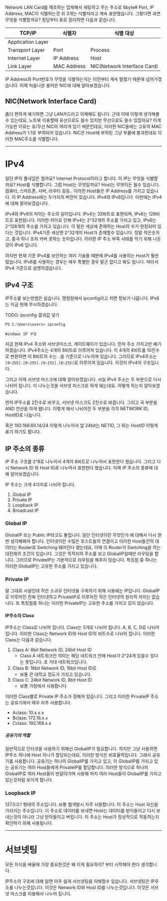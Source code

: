 Network LAN Card를 제조하는 업체해서 세팅하고 주는 주소로 6byte# Port, IP Address, MAC이 식별하는것
위 3개는 식별자라고 계속 표현했습니다. 그렇다면 과연 무엇을 식별할까요? 정답부터 표로 정리하면 다음과 같습니다.

| TCP/IP            | 식별자   | 식별 대상 |
|-------------------|-------------|--|
| Application Layer |             | |
| Transport Layer   | Port        | Process |
| Internet Layer    | IP Address  | Host |
| Link Layer        | MAC Address | NIC(Network Interface Card) |

IP Address와 Port번호가 무엇을 식별하는지는 이전부터 계속 말했기 때문에 넘어가겠습니다. 이제 처음나온 용어은 NIC에 대해 알아보겠습니다.

## NIC(Network Interface Card)
좀더 편하게 예기하면 그냥 LAN카드라고 이해해도 됩니다. 근데 이때 이렇게 생각해볼수 있는데요, 노트북 이용할때 유선으로도 쓸수 있지만 무선으로도 쓸수 있잖아요? 이게 가능한 이유는 유/무선 NIC아 여러개 있기 때문인데요, 이러한 NIC들에는 고유의 MAC Address가 1:1로 부여되어 있습니다. NIC은 Host에 부착된 그냥 부품에 불과한데요 이러한 MAC주소를 식별합니다.

***

# IPv4
일단 IP의 풀네임은 뭘까요? Internet Protocol이라고 합니다. 이 IP는 무엇을 식별할까요? Host를 식별합니다. 그럼 Host는 무엇일까요? Host는 무엇이든 될수 있습니다. 컴퓨터, 스마트폰, 서버, 라우터 등등.. 이러한 Host들은 IP Address를 가지고 있습니다. 이 IP Address에는 두가지의 버전이 있습니다. IPv4와 IPv6입니다. 이번에는 IPv4에 대해 알아보겠습니다.

IPv4와 IPv6의 차이는 주소의 길이입니다. IPv4는 32비트로 표현되며, IPv6는 128비트로 표현됩니다. 이러한 차이로 인해 IPv4는 2^32개의 주소를 가지고 있고, IPv6는 2^128개의 주소를 가지고 있습니다. 이 말은 세상에 존재하는 Host의 수가 한정되어 있다는 것입니다. IPv4기준 세상엔 2^32개의 Host가 존재할수 있습니다. 정말 작은숫자고, 중국 하나 조차 커버 못하는 숫자입니다. 이러한 IP 주소 부족 사태를 막기 위해 나온것이 IPv6 입니다.

하지만 현재 기준 IPv4를 보안하는 여러 기술들 때문에 IPv4를 사용하는 Host가 훨씬 많습니다. IPv6를 사용하는 경우는 매우 특별한 경우 말곤 없다고 봐도 됩니다. 따라서 IPv4 기준으로 설명하겠습니다.

## IPv4 구조
IP주소를 보는방법은 쉽습니다. 명령창에서 ipconfig라고 치면 정보가 나옵니다. IPv6는 지금 현재 무시하겠습니다.

TODO: ipconfig 결과값 넣기
```shell
PS C:\Users\users> ipconfig

Windows IP 구성

```

지금 현재 IPv4 주소와 서브넷마스크, 게이트웨이가 있습니다. 먼저 주소 가지고만 예기 하겠습니다. IPv4주소는 4개의 8비트로 이루어져 있습니다. 이 4개의 8비트를 10진수로 변환하면 이 8비트의 수는 `.`을 기준으로 나누어져 있습니다. 그러므로 IPv4주소는 `[0~255].[0~255].[0~255].[0~255]`로 이루어져 있습니다. 이것이 IPv4의 구조입니다.

그리고 이제 서브넷 마스크에 대해 알아보겠습니다. 사실 IPv4 주소는 두 부분으로 다시 나뉘어 집니다. 이 나누는것을 서브넷 마스크로 하게 돼는데요. 어떻게 하는지 알아보겠습니다.

먼저 IP주소를 2진수로 바꾸고, 서브넷 마스크도 2진수로 바꿉니다. 그리고 국 부분을 AND 연산을 하게 됍니다. 이렇게 돼서 나뉘어진 두 부분을 각각 NETWORK ID, HostID로 나눕니다.

혹은 192.168.60.14/24 이렇게 나누어서 앞 24bit는 NETID, 그 뒤는 HostID 이렇게 표기 하기도 합니다.

## IP 주소의 종류
IP 주소 구조를 2^8로 나누어서 4개의 8비트로 나누어서 표현한다 했습니다. 그리고 다시  Network ID 와 Host ID로 나누어서 표현한다 했습니다. 이제 IP 주소의 종류에 대해 알아보겠습니다.

IP 주소는 크게 4가지로 나뉘어 집니다.
1. Global IP
2. Private IP
3. Loopback IP
5. Broadcast IP

### Global IP
GlobalIP 또는 Public IP라고도 불립니다. 일단 인터넷이란 무엇인가 에 대해서 다시 한번 생각해봐야 합니다. 인터넷이란 수많은 호스트들의 연결이고 이러한 Host들간의 데이터는 Router로 Switching 돼어진다 했는데요, 이때 이 Router가 Switching을 하는 대전제의 조건이 있습니다. 그것은 목적지의 주소를 보고 GlobalIP일때만 라우팅을 합니다. 그러므로 PrivateIP는 기본적으로 라우팅을 해주지 않습니다. 특징점 중 하나는 이러한 GlobalIP는 고유한 주소를 가지고 있습니다.

### Private IP
말 그대로 사설인데 작은 소규모 인터넷을 구축하기 위해 사용돼는 IP입니다. GlobalIP로 이루어진 진짜 인터넷하고 PrivateIP로 이루어진 작은 인터넷의 원리적 차이는 없습니다. 또 특징점중 하나는 이러한 PrivateIP는 고유한 주소를 가지고 있지 않습니다.

#### IP주소의 Class
IP주소는 Class로 나뉘어 집니다. Class는 5개로 나뉘어 집니다. A, B, C, D로 나뉘어 집니다. 이러한 Class는 Network ID와 Host ID의 비트수로 나뉘어 집니다. 이러한 Class는 다음과 같습니다.

1. Class A: 8bit Network ID, 24bit Host ID
    * Class A 네트워크란 의미는 해당 네트워크 안에 Host가 2^24개 있을수 있다는 뜻입니다. 초 거대 네트워크입니다.
2. Class B: 16bit Network ID, 16bit Host ID로
    * 보통 큰 대학교 정도가 가지고 있습니다.
3. Class C: 24bit Network ID, 8bit Host ID
    * 보통 가정에서 사용합니다.

이러한 Class별로 Private IP 주소가 정해져 있습니다. 그리고 이러한 PrivateIP 주소는 공유기에서 매우 자주 사용합니다.
* Aclass: 10.x.x.x
* Bclass: 172.16.x.x
* Cclass: 192.168.x.x

##### 공유기의 역할
일반적으로 인터넷을 사용하기 위해선 GlobalIP가 필요합니다. 하지만 그냥 사용하면 IP주소 하나에 Host 하나가 할당되는데요, 이러한 방식은 비효율적입니다. 그래서 공유기를 사용합니다. 공유기는 하나의 GlobalIP를 가지고 있고, 이 GlobalIP를 가지고 있는 공유기는 여러 Host들에게 PrivateIP를 할당합니다. 이러한 방식으로 하나의 GlobalIP로 여러 Host들이 번갈아가며 사용해 마치 여러 Host들이 GlobalIP를 가지고 있는것처럼 보이게 합니다.

### Loopback IP
127.0.0.1 형태의 주소입니다. 보통 웹개발시 자주 사용합니다. 이 주소는 Host 자신을 가리키는 주소입니다. 이 주소로 데이터를 보내면 Host는 데이터를 받아들이고 다시 보내는것이 아니라 그냥 받아들이고 버립니다. 이 주소는 Host가 정상적으로 작동하는지 확인하기 위해 사용됩니다.

***

# 서브넷팅
모든 지식을 배울때 가장 중요한것은 왜 이게 필요하지? 부터 시작해야 한다 생각합니다.


IP주소의 구조에 대해 알면 아주 쉽게 서브넷팅을 이해할수 있습니다. 서브넷팅은 IP주소를 나누는것입니다. 이것은 Network ID와 Host ID를 나누는것입니다. 이것은 서브넷 마스크를 이용해서 나누어 집니다.
